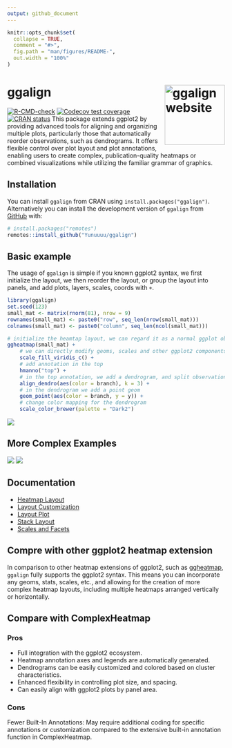 ```yaml
---
output: github_document
---
```


<!-- README.md is generated from README.Rmd. Please edit that file -->

```r
knitr::opts_chunk$set(
  collapse = TRUE,
  comment = "#>",
  fig.path = "man/figures/README-",
  out.width = "100%"
)
```

# ggalign <a href="https://yunuuuu.github.io/ggalign/"><img src="man/figures/logo.png" align="right" height="139" alt="ggalign website" /></a>
<!-- badges: start -->
[![R-CMD-check](https://github.com/Yunuuuu/ggalign/actions/workflows/R-CMD-check.yaml/badge.svg)](https://github.com/Yunuuuu/ggalign/actions/workflows/R-CMD-check.yaml)
[![Codecov test coverage](https://codecov.io/gh/Yunuuuu/ggalign/branch/main/graph/badge.svg)](https://app.codecov.io/gh/Yunuuuu/ggalign?branch=main)
[![CRAN status](https://www.r-pkg.org/badges/version/ggalign)](https://CRAN.R-project.org/package=ggalign)
<!-- badges: end -->
This package extends ggplot2 by providing advanced tools for aligning and
organizing multiple plots, particularly those that automatically reorder
observations, such as dendrograms. It offers flexible control over plot layout
and plot annotations, enabling users to create complex, publication-quality
heatmaps or combined visualizations while utilizing the familiar grammar of
graphics.

## Installation

You can install `ggalign` from CRAN using `install.packages("ggalign")`.
Alternatively you can install the development version of `ggalign` from
[GitHub](https://github.com/) with:

```r
# install.packages("remotes")
remotes::install_github("Yunuuuu/ggalign")
```

## Basic example
The usage of `ggalign` is simple if you known ggplot2 syntax, we first
initialize the layout, we then reorder the layout, or group the layout into
panels, and add plots, layers, scales, coords with `+`.
```r
library(ggalign)
set.seed(123)
small_mat <- matrix(rnorm(81), nrow = 9)
rownames(small_mat) <- paste0("row", seq_len(nrow(small_mat)))
colnames(small_mat) <- paste0("column", seq_len(ncol(small_mat)))

# initialize the heamtap layout, we can regard it as a normal ggplot object
ggheatmap(small_mat) + 
    # we can directly modify geoms, scales and other ggplot2 components
    scale_fill_viridis_c() +
    # add annotation in the top
    hmanno("top") +
    # in the top annotation, we add a dendrogram, and split observations into 3 groups
    align_dendro(aes(color = branch), k = 3) +
    # in the dendrogram we add a point geom
    geom_point(aes(color = branch, y = y)) +
    # change color mapping for the dendrogram
    scale_color_brewer(palette = "Dark2")
```
![](https://yunuuuu.github.io/ggalign/articles/complete-examples_files/figure-html/unnamed-chunk-3-1.png)

## More Complex Examples
![](https://yunuuuu.github.io/ggalign/articles/more-examples_files/figure-html/unnamed-chunk-3-1.png)
![](https://yunuuuu.github.io/ggalign/articles/more-examples_files/figure-html/unnamed-chunk-2-1.png)

## Documentation

- [Heatmap Layout](https://yunuuuu.github.io/ggalign/articles/heatmap-layout.html)
- [Layout Customization](https://yunuuuu.github.io/ggalign/articles/layout-customize.html)
- [Layout Plot](https://yunuuuu.github.io/ggalign/articles/layout-plot.html)
- [Stack Layout](https://yunuuuu.github.io/ggalign/articles/stack-layout.html)
- [Scales and Facets](https://yunuuuu.github.io/ggalign/articles/scales-and-facets.html)

## Compre with other ggplot2 heatmap extension
In comparison to other heatmap extensions of ggplot2, such as
[ggheatmap](https://github.com/XiaoLuo-boy/ggheatmap), `ggalign` fully supports
the ggplot2 syntax. This means you can incorporate any geoms, stats, scales,
etc., and allowing for the creation of more complex heatmap layouts, including
multiple heatmaps arranged vertically or horizontally.

## Compare with ComplexHeatmap
### Pros
- Full integration with the ggplot2 ecosystem.
- Heatmap annotation axes and legends are automatically generated.
- Dendrograms can be easily customized and colored based on cluster
characteristics.
- Enhanced flexibility in controlling plot size, and spacing.
- Can easily align with ggplot2 plots by panel area.

### Cons
Fewer Built-In Annotations: May require additional coding for specific
annotations or customization compared to the extensive built-in annotation
function in ComplexHeatmap.
